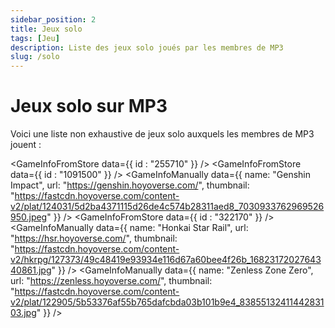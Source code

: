 ```yaml
---
sidebar_position: 2
title: Jeux solo
tags: [Jeu]
description: Liste des jeux solo joués par les membres de MP3
slug: /solo
---
```



# Jeux solo sur MP3

Voici une liste non exhaustive de jeux solo auxquels les membres de MP3 jouent :

<GameInfoFromStore data={{ id : "255710" }} />
<GameInfoFromStore data={{ id : "1091500" }} />
<GameInfoManually data={{
    name: "Genshin Impact",
    url: "https://genshin.hoyoverse.com/", 
    thumbnail: "https://fastcdn.hoyoverse.com/content-v2/plat/124031/5d2ba4371115d26de4c574b28311aed8_7030933762969526950.jpeg"
}} />
<GameInfoFromStore data={{ id : "322170" }} />
<GameInfoManually data={{
    name: "Honkai Star Rail",
    url: "https://hsr.hoyoverse.com/", 
    thumbnail: "https://fastcdn.hoyoverse.com/content-v2/hkrpg/127373/49c48419e93934e116d67a60bee4f26b_1682317202764340861.jpg"
}} />
<GameInfoManually data={{
    name: "Zenless Zone Zero",
    url: "https://zenless.hoyoverse.com/", 
    thumbnail: "https://fastcdn.hoyoverse.com/content-v2/plat/122905/5b53376af55b765dafcbda03b101b9e4_8385513241144283103.jpg"
}} />
